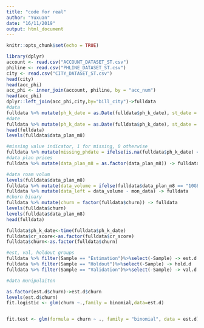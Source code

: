 ```yaml
---
title: "code for real"
author: "Yuxuan"
date: "16/11/2019"
output: html_document
---
```


```r
knitr::opts_chunk$set(echo = TRUE)
```

```r
library(dplyr)
account <- read.csv("ACCOUNT_DATASET_ST.csv")
philine <- read.csv("PHLINE_DATASET_ST.csv")
city <- read.csv("CITY_DATASET_ST.csv")
head(city)
head(acc_phi)
acc_phi <- inner_join(account, philine, by = "acc_num")
head(acc_phi)
dplyr::left_join(acc_phi,city,by="bill_city")->fulldata
#data
fulldata %>% mutate(ph_k_date = as.Date(fulldata$ph_k_date), st_date = as.Date(fulldata$st_date)) -> fulldata
#date
fulldata %>% mutate(ph_k_date = as.Date(fulldata$ph_k_date), st_date = as.Date(fulldata$st_date)) -> fulldata
head(fulldata)
levels(fulldata$data_plan_m8)

#missing value indicator, 1 for missing, 0 otherwise
fulldata %>% mutate(missing_phdate = ifelse(is.na(fulldata$ph_k_date) == 1, 1, 0)) -> fulldata
#data plan prices
fulldata %>% mutate(data_plan_m8 = as.factor(data_plan_m8)) -> fulldata

#data roam volum
levels(fulldata$data_plan_m8)
fulldata %>% mutate(data_volume = ifelse(fulldata$data_plan_m8 == "10GB($65)", 10, 15)) %>% mutate(data_volume = ifelse(fulldata$data_plan_m8 == "15GB($80)", 15, 25)) -> fulldata
fulldata %>% mutate(data_left = data_volume - mon_data) -> fulldata
#churn binary
fulldata %>% mutate(churn = factor(fulldata$churn)) -> fulldata
levels(fulldata$churn)
levels(fulldata$data_plan_m8)
head(fulldata)
```

```r
fulldata$ph_k_date<-time(fulldata$ph_k_date)
fulldata$cr_score<-as.factor(fulldata$cr_score)
fulldata$churn<-as.factor(fulldata$churn)
```


```r
#est, val, holdout groups
fulldata %>% filter(Sample == "Estimation")%>%select(-Sample) -> est.d
fulldata %>% filter(Sample == "Holdout")%>%select(-Sample) -> hold.d
fulldata %>% filter(Sample == "Validation")%>%select(-Sample) -> val.d

```

```r

#data munipulaiton

```


```r
as.factor(est.d$churn)->est.d$churn
levels(est.d$churn)
fit.logistic <- glm(churn ~.,family = binomial,data=est.d)


fit.test <- glm(formula = churn ~ ., family = "binomial", data = est.d)


````

